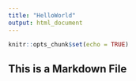 ```yaml
---
title: "HelloWorld"
output: html_document
---
```


```r
knitr::opts_chunk$set(echo = TRUE)
```

## This is a Markdown File

